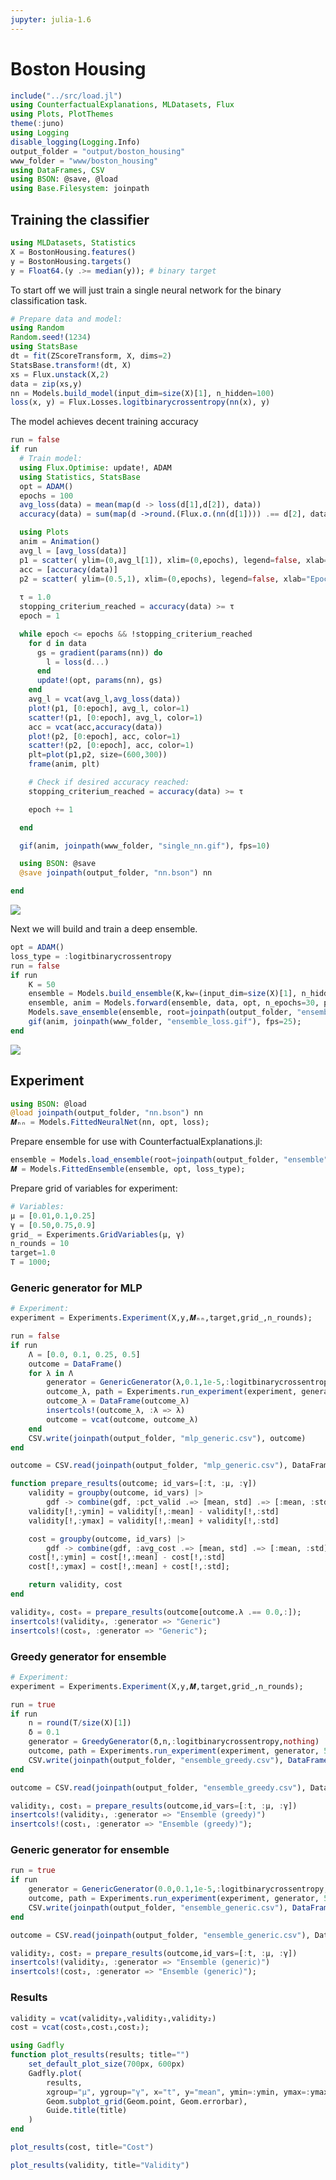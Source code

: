 ```yaml
---
jupyter: julia-1.6
---
```


# Boston Housing

```julia
include("../src/load.jl")
using CounterfactualExplanations, MLDatasets, Flux
using Plots, PlotThemes
theme(:juno)
using Logging
disable_logging(Logging.Info)
output_folder = "output/boston_housing"
www_folder = "www/boston_housing"
using DataFrames, CSV
using BSON: @save, @load
using Base.Filesystem: joinpath
```

## Training the classifier

```julia
using MLDatasets, Statistics
X = BostonHousing.features()
y = BostonHousing.targets()
y = Float64.(y .>= median(y)); # binary target
```

To start off we will just train a single neural network for the binary classification task.

```julia
# Prepare data and model:
using Random
Random.seed!(1234)
using StatsBase
dt = fit(ZScoreTransform, X, dims=2)
StatsBase.transform!(dt, X)
xs = Flux.unstack(X,2)
data = zip(xs,y)
nn = Models.build_model(input_dim=size(X)[1], n_hidden=100)
loss(x, y) = Flux.Losses.logitbinarycrossentropy(nn(x), y)
```

The model achieves decent training accuracy

```julia
run = false
if run
  # Train model:
  using Flux.Optimise: update!, ADAM
  using Statistics, StatsBase
  opt = ADAM()
  epochs = 100
  avg_loss(data) = mean(map(d -> loss(d[1],d[2]), data))
  accuracy(data) = sum(map(d ->round.(Flux.σ.(nn(d[1]))) .== d[2], data))[1]/length(data)

  using Plots
  anim = Animation()
  avg_l = [avg_loss(data)]
  p1 = scatter( ylim=(0,avg_l[1]), xlim=(0,epochs), legend=false, xlab="Epoch", title="Average loss")
  acc = [accuracy(data)]
  p2 = scatter( ylim=(0.5,1), xlim=(0,epochs), legend=false, xlab="Epoch", title="Accuracy")
  
  τ = 1.0
  stopping_criterium_reached = accuracy(data) >= τ
  epoch = 1

  while epoch <= epochs && !stopping_criterium_reached
    for d in data
      gs = gradient(params(nn)) do
        l = loss(d...)
      end
      update!(opt, params(nn), gs)
    end
    avg_l = vcat(avg_l,avg_loss(data))
    plot!(p1, [0:epoch], avg_l, color=1)
    scatter!(p1, [0:epoch], avg_l, color=1)
    acc = vcat(acc,accuracy(data))
    plot!(p2, [0:epoch], acc, color=1)
    scatter!(p2, [0:epoch], acc, color=1)
    plt=plot(p1,p2, size=(600,300))
    frame(anim, plt)

    # Check if desired accuracy reached:
    stopping_criterium_reached = accuracy(data) >= τ

    epoch += 1

  end

  gif(anim, joinpath(www_folder, "single_nn.gif"), fps=10)

  using BSON: @save
  @save joinpath(output_folder, "nn.bson") nn

end
```

![](www/boston_housing/single_nn.gif)

Next we will build and train a deep ensemble.

```julia
opt = ADAM()
loss_type = :logitbinarycrossentropy
run = false
if run
    K = 50
    ensemble = Models.build_ensemble(K,kw=(input_dim=size(X)[1], n_hidden=100));
    ensemble, anim = Models.forward(ensemble, data, opt, n_epochs=30, plot_every=10, loss_type=loss_type); # fit the ensemble
    Models.save_ensemble(ensemble, root=joinpath(output_folder, "ensemble")) # save to disk
    gif(anim, joinpath(www_folder, "ensemble_loss.gif"), fps=25);
end
```

![](www/boston_housing/ensemble_loss.gif)

## Experiment

```julia
using BSON: @load
@load joinpath(output_folder, "nn.bson") nn
𝑴ₙₙ = Models.FittedNeuralNet(nn, opt, loss);
```

Prepare ensemble for use with CounterfactualExplanations.jl:

```julia
ensemble = Models.load_ensemble(root=joinpath(output_folder, "ensemble"))
𝑴 = Models.FittedEnsemble(ensemble, opt, loss_type);
```

Prepare grid of variables for experiment:

```julia
# Variables:
μ = [0.01,0.1,0.25]
γ = [0.50,0.75,0.9]
grid_ = Experiments.GridVariables(μ, γ)
n_rounds = 10
target=1.0
T = 1000;
```

### Generic generator for MLP

```julia
# Experiment:
experiment = Experiments.Experiment(X,y,𝑴ₙₙ,target,grid_,n_rounds);
```

```julia
run = false
if run  
    Λ = [0.0, 0.1, 0.25, 0.5] 
    outcome = DataFrame()
    for λ in Λ
        generator = GenericGenerator(λ,0.1,1e-5,:logitbinarycrossentropy,nothing)
        outcome_λ, path = Experiments.run_experiment(experiment, generator, 5, T=T)
        outcome_λ = DataFrame(outcome_λ)
        insertcols!(outcome_λ, :λ => λ)
        outcome = vcat(outcome, outcome_λ)
    end
    CSV.write(joinpath(output_folder, "mlp_generic.csv"), outcome)
end
```

```julia
outcome = CSV.read(joinpath(output_folder, "mlp_generic.csv"), DataFrame)

function prepare_results(outcome; id_vars=[:t, :μ, :γ])
    validity = groupby(outcome, id_vars) |>
        gdf -> combine(gdf, :pct_valid .=> [mean, std] .=> [:mean, :std])
    validity[!,:ymin] = validity[!,:mean] - validity[!,:std]
    validity[!,:ymax] = validity[!,:mean] + validity[!,:std]

    cost = groupby(outcome, id_vars) |>
        gdf -> combine(gdf, :avg_cost .=> [mean, std] .=> [:mean, :std])
    cost[!,:ymin] = cost[!,:mean] - cost[!,:std]
    cost[!,:ymax] = cost[!,:mean] + cost[!,:std];

    return validity, cost
end

validity₀, cost₀ = prepare_results(outcome[outcome.λ .== 0.0,:]);
insertcols!(validity₀, :generator => "Generic")
insertcols!(cost₀, :generator => "Generic");
```

### Greedy generator for ensemble

```julia
# Experiment:
experiment = Experiments.Experiment(X,y,𝑴,target,grid_,n_rounds);
```

```julia
run = true
if run
    n = round(T/size(X)[1])
    δ = 0.1
    generator = GreedyGenerator(δ,n,:logitbinarycrossentropy,nothing)
    outcome, path = Experiments.run_experiment(experiment, generator, 5, T=T)
    CSV.write(joinpath(output_folder, "ensemble_greedy.csv"), DataFrame(outcome))
end
```

```julia
outcome = CSV.read(joinpath(output_folder, "ensemble_greedy.csv"), DataFrame)

validity₁, cost₁ = prepare_results(outcome,id_vars=[:t, :μ, :γ])
insertcols!(validity₁, :generator => "Ensemble (greedy)")
insertcols!(cost₁, :generator => "Ensemble (greedy)");
```

### Generic generator for ensemble

```julia
run = true
if run  
    generator = GenericGenerator(0.0,0.1,1e-5,:logitbinarycrossentropy,nothing)
    outcome, path = Experiments.run_experiment(experiment, generator, 5, T=T)
    CSV.write(joinpath(output_folder, "ensemble_generic.csv"), DataFrame(outcome))
end
```

```julia
outcome = CSV.read(joinpath(output_folder, "ensemble_generic.csv"), DataFrame)

validity₂, cost₂ = prepare_results(outcome,id_vars=[:t, :μ, :γ])
insertcols!(validity₂, :generator => "Ensemble (generic)")
insertcols!(cost₂, :generator => "Ensemble (generic)");
```

### Results

```julia
validity = vcat(validity₀,validity₁,validity₂)
cost = vcat(cost₀,cost₁,cost₂);
```

```julia
using Gadfly
function plot_results(results; title="")
    set_default_plot_size(700px, 600px)
    Gadfly.plot(
        results, 
        xgroup="μ", ygroup="γ", x="t", y="mean", ymin=:ymin, ymax=:ymax, color=:generator,
        Geom.subplot_grid(Geom.point, Geom.errorbar),
        Guide.title(title)
    )
end
```

```julia
plot_results(cost, title="Cost")
```

```julia
plot_results(validity, title="Validity")
```

